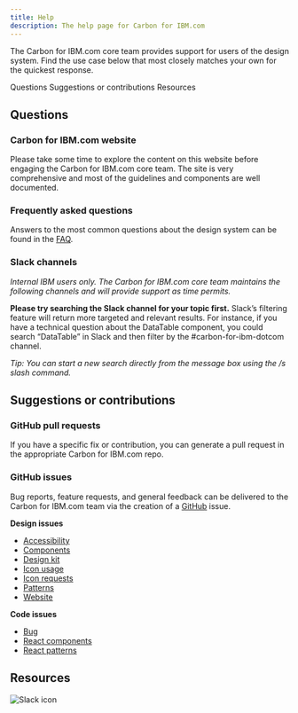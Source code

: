 ```yaml
---
title: Help
description: The help page for Carbon for IBM.com
---
```


<PageDescription>

The Carbon for IBM.com core team provides support for users of the design system. Find the use case below that most closely matches your own for the quickest response.

</PageDescription>

<AnchorLinks>

<AnchorLink>Questions</AnchorLink>
<AnchorLink>Suggestions or contributions</AnchorLink>
<AnchorLink>Resources</AnchorLink>

</AnchorLinks>

## Questions

### Carbon for IBM.com website

Please take some time to explore the content on this website before engaging the Carbon for IBM.com core team. The site is very comprehensive and most of the guidelines and components are well documented.

### Frequently asked questions

Answers to the most common questions about the design system can be found in the [FAQ](/help/faqs).

### Slack channels

_Internal IBM users only. The Carbon for IBM.com core team maintains the following channels and will provide support as time permits._

**Please try searching the Slack channel for your topic first.** Slack’s filtering feature will return more targeted and relevant results. For instance, if you have a technical question about the DataTable component, you could search “DataTable” in Slack and then filter by the #carbon-for-ibm-dotcom channel.

_Tip: You can start a new search directly from the message box using the /s slash command._

## Suggestions or contributions

### GitHub pull requests

If you have a specific fix or contribution, you can generate a pull request in the appropriate Carbon for IBM.com repo.

### GitHub issues

Bug reports, feature requests, and general feedback can be delivered to the Carbon for IBM.com team via the creation of a [GitHub](https://github.com/carbon-design-system/carbon-for-ibm-dotcom/issues/new/choose) issue.

**Design issues**

- [Accessibility](https://github.com/carbon-design-system/carbon-for-ibm-dotcom/issues/new/choose)
- [Components](https://github.com/carbon-design-system/carbon-for-ibm-dotcom/issues/new/choose)
- [Design kit](https://github.com/carbon-design-system/carbon-for-ibm-dotcom-design-kit/issues/new)
- [Icon usage](https://github.com/carbon-design-system/carbon-for-ibm-dotcom/issues/new/choose)
- [Icon requests](https://github.com/carbon-design-system/carbon-icons/issues/new)
- [Patterns](https://github.com/carbon-design-system/carbon-for-ibm-dotcom/issues/new/choose)
- [Website](https://github.com/carbon-design-system/carbon-for-ibm-dotcom-website/issues/new/choose)

**Code issues**

- [Bug](https://github.com/carbon-design-system/carbon-for-ibm-dotcom/issues/new?labels=bug&template=bug_report.md)
- [React components](https://github.com/carbon-design-system/carbon-for-ibm-dotcom/issues/new/choose)
- [React patterns](https://github.com/carbon-design-system/carbon-for-ibm-dotcom/issues/new/choose)

## Resources

<Row className="resource-card-group">
<Column colMd={4} colLg={4} noGutterSm>
    <ResourceCard
      subTitle="For coding and designing questions: #carbon-for-ibm-dotcom"
      aspectRatio="2:1"
      actionIcon="launch"
      href="https://ibm-studios.slack.com/archives/C2PLX8GQ6"
      >

![Slack icon](../../images/icon/slack-mark.svg)

  </ResourceCard>
</Column>
</Row>
